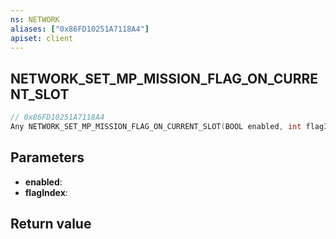 ```yaml
---
ns: NETWORK
aliases: ["0x86FD10251A7118A4"]
apiset: client
---
```

## NETWORK_SET_MP_MISSION_FLAG_ON_CURRENT_SLOT

```c
// 0x86FD10251A7118A4
Any NETWORK_SET_MP_MISSION_FLAG_ON_CURRENT_SLOT(BOOL enabled, int flagIndex);
```


## Parameters
* **enabled**:
* **flagIndex**:

## Return value